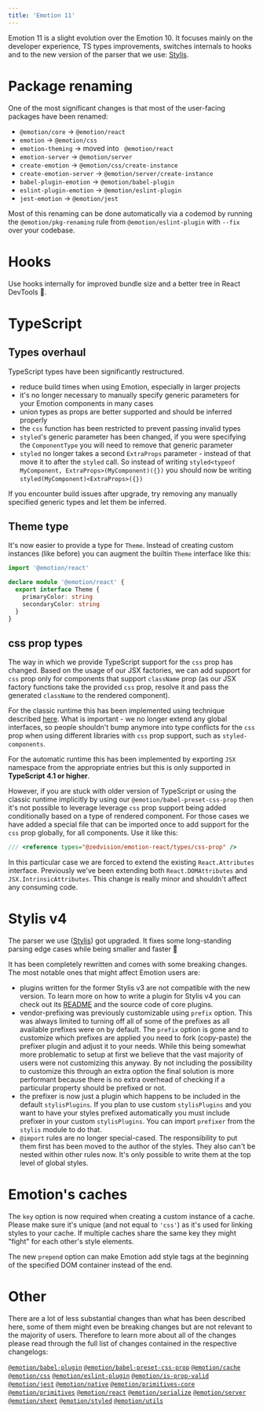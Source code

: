 ```yaml
---
title: 'Emotion 11'
---
```


Emotion 11 is a slight evolution over the Emotion 10. It focuses mainly on the developer experience, TS types improvements, switches internals to hooks and to the new version of the parser that we use: [Stylis](https://github.com/thysultan/stylis.js).

# Package renaming

One of the most significant changes is that most of the user-facing packages have been renamed:
- `@emotion/core` → `@emotion/react`
- `emotion` → `@emotion/css`
- `emotion-theming` → moved into ` @emotion/react`
- `emotion-server` → `@emotion/server`
- `create-emotion` → `@emotion/css/create-instance`
- `create-emotion-server` → `@emotion/server/create-instance`
- `babel-plugin-emotion` → `@emotion/babel-plugin`
- `eslint-plugin-emotion` → `@emotion/eslint-plugin`
- `jest-emotion` → `@emotion/jest`

Most of this renaming can be done automatically via a codemod by running the `@emotion/pkg-renaming` rule from `@emotion/eslint-plugin` with `--fix` over your codebase.

# Hooks

Use hooks internally for improved bundle size and a better tree in React DevTools 🎉.

# TypeScript

## Types overhaul

TypeScript types have been significantly restructured.

- reduce build times when using Emotion, especially in larger projects
- it's no longer necessary to manually specify generic parameters for your Emotion components in many cases
- union types as props are better supported and should be inferred properly
- the `css` function has been restricted to prevent passing invalid types
- `styled`'s generic parameter has been changed, if you were specifying the `ComponentType` you will need to remove that generic parameter
- `styled` no longer takes a second `ExtraProps` parameter - instead of that move it to after the `styled` call. So instead of writing `styled<typeof MyComponent, ExtraProps>(MyComponent)({})` you should now be writing `styled(MyComponent)<ExtraProps>({})`

If you encounter build issues after upgrade, try removing any manually specified generic types and let them be inferred.

## Theme type

It's now easier to provide a type for `Theme`. Instead of creating custom instances (like before) you can augment the builtin `Theme` interface like this:

```ts
import '@emotion/react'

declare module '@emotion/react' {
  export interface Theme {
    primaryColor: string
    secondaryColor: string
  }
}
```

## css prop types

The way in which we provide TypeScript support for the `css` prop has changed. Based on the usage of our JSX factories, we can add support for `css` prop only for components that support `className` prop (as our JSX factory functions take the provided `css` prop, resolve it and pass the generated `className` to the rendered component).

For the classic runtime this has been implemented using technique described [here](https://www.typescriptlang.org/docs/handbook/jsx.html#factory-functions). What is important - we no longer extend any global interfaces, so people shouldn't bump anymore into type conflicts for the `css` prop when using different libraries with `css` prop support, such as `styled-components`.

For the automatic runtime this has been implemented by exporting `JSX` namespace from the appropriate entries but this is only supported in **TypeScript 4.1 or higher**.

However, if you are stuck with older version of TypeScript or using the classic runtime implicitly by using our `@emotion/babel-preset-css-prop` then it's not possible to leverage leverage `css` prop support being added conditionally based on a type of rendered component. For those cases we have added a special file that can be imported once to add support for the `css` prop globally, for all components. Use it like this:

```ts
/// <reference types="@zedvision/emotion-react/types/css-prop" />
```

In this particular case we are forced to extend the existing `React.Attributes` interface. Previously we've been extending both `React.DOMAttributes` and `JSX.IntrinsicAttributes`. This change is really minor and shouldn't affect any consuming code.

# Stylis v4

The parser we use ([Stylis](https://github.com/thysultan/stylis.js)) got upgraded. It fixes some long-standing parsing edge cases while being smaller and faster 🚀

It has been completely rewritten and comes with some breaking changes. The most notable ones that might affect Emotion users are:

- plugins written for the former Stylis v3 are not compatible with the new version. To learn more on how to write a plugin for Stylis v4 you can check out its [README](https://github.com/thysultan/stylis.js#middleware) and the source code of core plugins.
- vendor-prefixing was previously customizable using `prefix` option. This was always limited to turning off all of some of the prefixes as all available prefixes were on by default. The `prefix` option is gone and to customize which prefixes are applied you need to fork (copy-paste) the prefixer plugin and adjust it to your needs. While this being somewhat more problematic to setup at first we believe that the vast majority of users were not customizing this anyway. By not including the possibility to customize this through an extra option the final solution is more performant because there is no extra overhead of checking if a particular property should be prefixed or not.
- the prefixer is now just a plugin which happens to be included in the default `stylisPlugins`. If you plan to use custom `stylisPlugins` and you want to have your styles prefixed automatically you must include prefixer in your custom `stylisPlugins`. You can import `prefixer` from the `stylis` module to do that.
- `@import` rules are no longer special-cased. The responsibility to put them first has been moved to the author of the styles. They also can't be nested within other rules now. It's only possible to write them at the top level of global styles.

# Emotion's caches

The `key` option is now required when creating a custom instance of a cache. Please make sure it's unique (and not equal to `'css'`) as it's used for linking styles to your cache. If multiple caches share the same key they might "fight" for each other's style elements.

The new `prepend` option can make Emotion add style tags at the beginning of the specified DOM container instead of the end.

# Other

There are a lot of less substantial changes than what has been described here, some of them might even be breaking changes but are not relevant to the majority of users. Therefore to learn more about all of the changes please read through the full list of changes contained in the respective changelogs:

[`@emotion/babel-plugin`](https://github.com/emotion-js/emotion/blob/master/packages/babel-plugin/CHANGELOG.md#1100)
[`@emotion/babel-preset-css-prop`](https://github.com/emotion-js/emotion/blob/master/packages/babel-preset-css-prop/CHANGELOG.md#1100)
[`@emotion/cache`](https://github.com/emotion-js/emotion/blob/master/packages/cache/CHANGELOG.md#1100)
[`@emotion/css`](https://github.com/emotion-js/emotion/blob/master/packages/css/CHANGELOG.md#1100)
[`@emotion/eslint-plugin`](https://github.com/emotion-js/emotion/blob/master/packages/eslint-plugin/CHANGELOG.md#1100)
[`@emotion/is-prop-valid`](https://github.com/emotion-js/emotion/blob/master/packages/is-prop-valid/CHANGELOG.md#100)
[`@emotion/jest`](https://github.com/emotion-js/emotion/blob/master/packages/jest/CHANGELOG.md#1100)
[`@emotion/native`](https://github.com/emotion-js/emotion/blob/master/packages/native/CHANGELOG.md#1100)
[`@emotion/primitives-core`](https://github.com/emotion-js/emotion/blob/master/packages/primitives-core/CHANGELOG.md#1100)
[`@emotion/primitives`](https://github.com/emotion-js/emotion/blob/master/packages/primitives/CHANGELOG.md#1100)
[`@emotion/react`](https://github.com/emotion-js/emotion/blob/master/packages/react/CHANGELOG.md#1100)
[`@emotion/serialize`](https://github.com/emotion-js/emotion/blob/master/packages/serialize/CHANGELOG.md#100)
[`@emotion/server`](https://github.com/emotion-js/emotion/blob/master/packages/server/CHANGELOG.md#1100)
[`@emotion/sheet`](https://github.com/emotion-js/emotion/blob/master/packages/sheet/CHANGELOG.md#100)
[`@emotion/styled`](https://github.com/emotion-js/emotion/blob/master/packages/styled/CHANGELOG.md#1100)
[`@emotion/utils`](https://github.com/emotion-js/emotion/blob/master/packages/utils/CHANGELOG.md#100)
